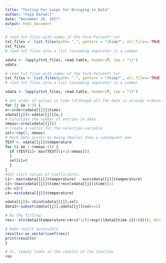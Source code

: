 ```yaml
---
title: "Testing For Loops for Bringing in Data"
author: "Faye Harwell"
date: "December 10, 2017"
output: html_document
---
```


```r
# read txt files with names of the form Patient*.txt
txt_files <- list.files(path= ".", pattern = "chimp*", all.files= TRUE)
txt_files
# read txt files into a list (assuming separator is a comma)

xdata <- lapply(txt_files, read.table, header=T, sep = "\t")
xdata
```



```r
# read txt files with names of the form Patient*.txt
txt_files <- list.files(path= ".", pattern = "chimp*", all.files= TRUE)
# read txt files into a list (assuming separator is a comma)

xdata <- lapply(txt_files, read.table, header=T, sep = "\t")

# Get order of values in time (although all the data is already ordered according to time)
for (j in 1:3) {
o<-order(xdata[[j]]$time)
xdata[[j]]<-xdata[[j]][o,]
# Calculate the number of entries in data
nmeas<-nrow(xdata[[j]])
# Create a vector for the selection variable
sel<-rep(1, nmeas)
# Mark data points as being smaller than a subsequent one
TEST <- xdata[[j]]$temperature
for (i in 1:(nmeas-1)) {
  if (TEST[i]< max(TEST[(i+1):nmeas])) 
  {
  sel[i]=0
  }
}
#Set start values of Coefficients:
c1<- max(xdata[[j]]$temperature) - min(xdata[[j]]$temperature)
c2<-(max(xdata[[j]]$time)+min(xdata[[j]]$time))/2
c3<-c2/6
c4<-min(xdata[[j]]$temperature)

xdata[[j]]<-cbind(xdata[[j]],sel)
data2<-subset(xdata[[j]],xdata[[j]]$sel==1)

# Do the fitting:
res<- nls(data2$temperature~c4+c1*1/(1+exp(((data2$time-c2)/c3))), data= data2, start= list(c1=c1, c2=c2, c3=c3, c4=c4))

# Make result accessible
results<-as.vector(coef(res))
print(results)
}

# Or, simply looks at the results of the function
res
```
